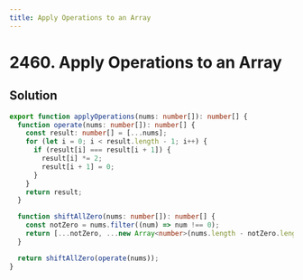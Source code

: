 ```yaml
---
title: Apply Operations to an Array
---
```


# 2460. Apply Operations to an Array

## Solution

```typescript filename="solution.ts" copy
export function applyOperations(nums: number[]): number[] {
  function operate(nums: number[]): number[] {
    const result: number[] = [...nums];
    for (let i = 0; i < result.length - 1; i++) {
      if (result[i] === result[i + 1]) {
        result[i] *= 2;
        result[i + 1] = 0;
      }
    }
    return result;
  }

  function shiftAllZero(nums: number[]): number[] {
    const notZero = nums.filter((num) => num !== 0);
    return [...notZero, ...new Array<number>(nums.length - notZero.length).fill(0)];
  }

  return shiftAllZero(operate(nums));
}
```

<ProblemLink
  codingSite="leetcode"
  href="https://leetcode.com/problems/apply-operations-to-an-array"
  title="Apply Operations to an Array"
/>
